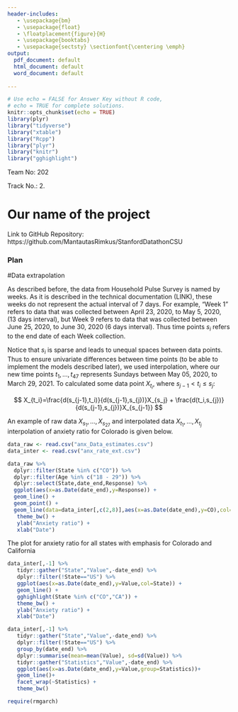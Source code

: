 ```yaml
---
header-includes:
   - \usepackage{bm}
   - \usepackage{float}
   - \floatplacement{figure}{H}
   - \usepackage{booktabs}
   - \usepackage{sectsty} \sectionfont{\centering \emph}
output:
  pdf_document: default
  html_document: default
  word_document: default
 
---
```

\newcommand\btheta{\mbox{\boldmath${\theta}$}}

```r
# Use echo = FALSE for Answer Key without R code, 
# echo = TRUE for complete solutions.
knitr::opts_chunk$set(echo = TRUE)
library(plyr)
library("tidyverse")
library("xtable")
library("Rcpp")
library("plyr")
library("knitr")
library("gghighlight")
```

Team No: 202

Track No.: 2. 

# Our name of the project

Link to GitHub Repository: https://github.com/MantautasRimkus/StanfordDatathonCSU


### Plan

#Data extrapolation 

As described before, the data from Household Pulse Survey is named by weeks. As it is described in the technical documentation (LINK), these weeks do not represent the actual interval of 7 days. For example, "Week 1" refers to data that was collected between April 23, 2020, to May 5, 2020, (13 days interval), but Week 9 refers to data that was collected between June 25, 2020, to June 30, 2020 (6 days interval). Thus time points $s_i$ refers to the end date of each Week collection. 

Notice that $s_i$ is sparse and leads to unequal spaces between data points. Thus to ensure univariate differences between time points (to be able to implement the models described later), we used interpolation, where our new time points $t_1,\ldots,t_{47}$ represents Sundays between May 05, 2020, to March 29, 2021. To calculated some data point $X_{t_i}$, where $s_{j-1}<t_i\leq s_{j}$:

$$
X_{t_i}=\frac{d(s_{j-1},t_i)}{d(s_{j-1},s_{j})}X_{s_j} + \frac{d(t_i,s_{j})}{d(s_{j-1},s_{j})}X_{s_{j-1}}
$$

An example of raw data $X_{s_1},\ldots,X_{s_27}$ and interpolated data $X_{t_1},\ldots, X_{t_j}$ interpolation of anxiety ratio for Colorado is given below. 

```r
data_raw <- read.csv("anx_Data_estimates.csv")
data_inter <- read.csv("anx_rate_ext.csv")

data_raw %>%
  dplyr::filter(State %in% c("CO")) %>%
  dplyr::filter(Age %in% c("18 - 29")) %>%
  dplyr::select(State,date_end,Response) %>%
  ggplot(aes(x=as.Date(date_end),y=Response)) +
  geom_line() +
  geom_point() +
  geom_line(data=data_inter[,c(2,8)],aes(x=as.Date(date_end),y=CO),col="red") +         geom_point(data=data_inter[,c(2,8)],aes(x=as.Date(date_end), y=CO),col="red") + 
   theme_bw() +
   ylab("Anxiety ratio") +
   xlab("Date")
```

The plot for anxiety ratio for all states with emphasis for Colorado and California

```r
data_inter[,-1] %>%
   tidyr::gather("State","Value",-date_end) %>%
   dplyr::filter(!State=="US") %>%
   ggplot(aes(x=as.Date(date_end),y=Value,col=State)) +
   geom_line() +
   gghighlight(State %in% c("CO","CA")) +
   theme_bw() +
   ylab("Anxiety ratio") +
   xlab("Date")

data_inter[,-1] %>%
   tidyr::gather("State","Value",-date_end) %>%
   dplyr::filter(!State=="US") %>%
   group_by(date_end) %>%
   dplyr::summarise(mean=mean(Value), sd=sd(Value)) %>%
   tidyr::gather("Statistics","Value",-date_end) %>%
   ggplot(aes(x=as.Date(date_end),y=Value,group=Statistics))+
   geom_line()+
   facet_wrap(~Statistics) +
   theme_bw()
```

```r
require(rmgarch)



````


